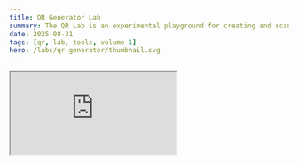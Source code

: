 ```yaml
---
title: QR Generator Lab
summary: The QR Lab is an experimental playground for creating and scanning QR codes. Prebuilt with a multitude of presets and options, no paywall just productivity. The tool runs entirely in your browser and is embedded below for a seamless experience. Use it here, or navigate to https://github.com/velcrafting/qr-lab 
date: 2025-08-31
tags: [qr, lab, tools, volume 1]
hero: /labs/qr-generator/thumbnail.svg
---
```


<iframe
  src="https://velcrafting.github.io/qr-lab/"
  className="w-full h-[80vh] border-none"
  loading="lazy"
  sandbox="allow-scripts allow-same-origin"
  referrerPolicy="no-referrer"
/>